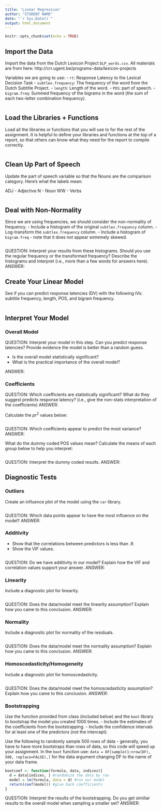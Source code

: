 ```yaml
---
title: 'Linear Regression'
author: "STUDENT NAME"
date: "`r Sys.Date()`"
output: html_document
---
```


```r
knitr::opts_chunk$set(echo = TRUE)
```

## Import the Data

Import the data from the Dutch Lexicon Project `DLP_words.csv`. All materials are from here:
http://crr.ugent.be/programs-data/lexicon-projects

Variables we are going to use:
- `rt`: Response Latency to the Lexical Decision Task
- `subtlex.frequency`: The frequency of the word from the Dutch Subtitle Project.
- `length`: Length of the word.
- `POS`: part of speech.
- `bigram.freq`: Summed frequency of the bigrams in the word (the sum of each two-letter combination frequency). 

```r

```

## Load the Libraries + Functions

Load all the libraries or functions that you will use to for the rest of the assignment. It is helpful to define your libraries and functions at the top of a report, so that others can know what they need for the report to compile correctly.

```r

```

## Clean Up Part of Speech

Update the part of speech variable so that the Nouns are the comparison category. Here's what the labels mean:

ADJ - Adjective
N - Noun
WW - Verbs

```r

```

## Deal with Non-Normality

Since we are using frequencies, we should consider the non-normality of frequency. 
- Include a histogram of the original `subtlex.frequency` column.
- Log-transform the `subtlex.frequency` column. 
- Include a histogram of `bigram.freq` - note that it does not appear extremely skewed. 

```r

```

QUESTION: Interpret your results from these histograms. Should you use the regular frequency or the transformed frequency? Describe the histograms and interpret (i.e., more than a few words for answers here).
ANSWER:

## Create Your Linear Model

See if you can predict response latencies (DV) with the following IVs: subtitle frequency, length, POS, and bigram frequency. 

```r

```

## Interpret Your Model

### Overall Model 

QUESTION: Interpret your model in this step. Can you predict response latencies? Provide evidence the model is better than a random guess. 

- Is the overall model statistically significant?
- What is the practical importance of the overall model? 

ANSWER:

### Coefficients

QUESTION: Which coefficients are statistically significant? What do they suggest predicts response latency? (i.e., give the non-stats interpretation of the coefficients)
ANSWER:

Calculate the $pr^2$ values below:

```r

```

QUESTION: Which coefficients appear to predict the most variance? 
ANSWER: 

What do the dummy coded POS values mean? Calculate the means of each group below to help you interpret:

```r

```

QUESTION: Interpret the dummy coded results.
ANSWER: 

## Diagnostic Tests

### Outliers

Create an influence plot of the model using the `car` library. 

```r

```

QUESTION: Which data points appear to have the most influence on the model?
ANSWER: 

### Additivity

- Show that the correlations between predictors is less than .9.
- Show the VIF values. 

```r

```

QUESTION: Do we have additivity in our model? Explain how the VIF and correlation values support your answer. 
ANSWER: 

### Linearity

Include a diagnostic plot for linearity. 

```r

```

QUESTION: Does the data/model meet the linearity assumption? Explain how you came to this conclusion. 
ANSWER: 

### Normality 

Include a diagnostic plot for normality of the residuals. 

```r

```

QUESTION: Does the data/model meet the normality assumption? Explain how you came to this conclusion. 
ANSWER: 

### Homoscedasticity/Homogeneity

Include a diagnostic plot for homoscedasticity. 

```r

```

QUESTION: Does the data/model meet the homoscedasticity assumption? Explain how you came to this conclusion. 
ANSWER: 


### Bootstrapping 

Use the function provided from class (included below) and the `boot` library to bootstrap the model you created 1000 times. 
- Include the estimates of the coefficients from the bootstrapping.
- Include the confidence intervals for at least one of the predictors (not the intercept).

Use the following to randomly sample 500 rows of data - generally, you have to have more bootstraps than rows of data, so this code will speed up your assignment. In the `boot` function use: `data = DF[sample(1:nrow(DF), 500, replace=FALSE),]` for the data argument changing DF to the name of your data frame.

```r
bootcoef <- function(formula, data, indices){
  d = data[indices, ] #randomize the data by row
  model = lm(formula, data = d) #run our model
  return(coef(model)) #give back coefficients
}
```

QUESTION: Interpret the results of the bootstrapping. Do you get similiar results to the overall model when sampling a smaller set? 
ANSWER: 




